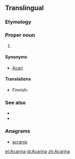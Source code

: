 ==Translingual==
{{wikispecies}}
{{wikipedia}}
===Etymology===
{{suffix|Acarus|ina|lang=mul}}

===Proper noun===
{{mul-proper noun}}

# {{taxon|subclass|class|Arachnida|includes the [[mite]]s and [[tick]]s. Many species are [[parasitic]], and cause diseases like the itch and [[mange]]}}

====Synonyms====
* [[Acari]]

====Translations====
{{trans-top|sub-class of Arachnida}}
* Finnish: {{t-|fi|punkit|p}}
{{trans-mid}}
{{trans-bottom}}

===See also===
* {{pedia}}
* {{specieslite|Acari}}

===Anagrams===
* [[acrania#English|acrania]]

[[et:Acarina]]
[[id:Acarina]]
[[zh:Acarina]]